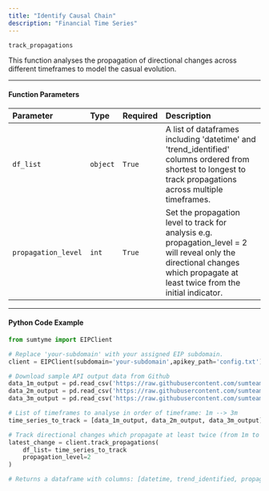 ```yaml
---
title: "Identify Causal Chain"
description: "Financial Time Series"
---
```


`track_propagations`

This function analyses the propagation of directional changes across different timeframes to model the casual evolution.

---

#### Function Parameters

| Parameter           | Type     | Required | Description                                                                                                                                                                    |
| :------------------ | :------- | :------- | :----------------------------------------------------------------------------------------------------------------------------------------------------------------------------- |
| `df_list`           | `object` | `True`   | A list of dataframes including 'datetime' and 'trend_identified' columns ordered from shortest to longest to track propagations across multiple timeframes.                    |
| `propagation_level` | `int`    | `True`   | Set the propagation level to track for analysis e.g. propagation_level = 2 will reveal only the directional changes which propagate at least twice from the initial indicator. |

---

#### Python Code Example

```python
from sumtyme import EIPClient

# Replace 'your-subdomain' with your assigned EIP subdomain.
client = EIPClient(subdomain='your-subdomain',apikey_path='config.txt')

# Download sample API output data from Github
data_1m_output = pd.read_csv('https://raw.githubusercontent.com/sumteam/data_store/main/api_output/btcusdt_1m_proactive_outputs.csv') # 1 minute time series
data_2m_output = pd.read_csv('https://raw.githubusercontent.com/sumteam/data_store/main/api_output/btcusdt_2m_proactive_outputs.csv') # 2 minute time series
data_3m_output = pd.read_csv('https://raw.githubusercontent.com/sumteam/data_store/main/api_output/btcusdt_3m_proactive_outputs.csv') # 3 minute time series

# List of timeframes to analyse in order of timeframe: 1m --> 3m 
time_series_to_track = [data_1m_output, data_2m_output, data_3m_output]

# Track directional changes which propagate at least twice (from 1m to 3m)
latest_change = client.track_propagations(
    df_list= time_series_to_track
    propagation_level=2
)

# Returns a dataframe with columns: [datetime, trend_identified, propagation_level]
```